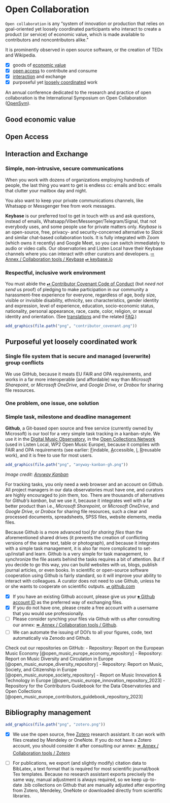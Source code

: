 # Open Collaboration {#open-collaboration}

`Open collaboration` is any "system of innovation or production that relies on goal-oriented yet loosely coordinated participants who interact to create a product (or service) of economic value, which is made available to contributors and noncontributors alike."

It is prominently observed in open source software, or the creation of TEDx and Wikipedia.

- [x] goods of [economic value](#economic-value)
- [x] [open access](#open-access) to contribute and consume
- [x] [interaction](#interaction-exchange) and exchange 
- [x] purposeful yet [loosely coordinated](#purposeful) work

An annual conference dedicated to the research and practice of open collaboration is the International Symposium on Open Collaboration ([OpenSym](https://en.wikipedia.org/wiki/OpenSym)).

## Good economic value {#economic-value}

## Open Access {#open-access}


## Interaction and Exchange {#interaction-exchange}

### Simple, non-intrusive, secure communications

When you work with dozens of organizations employing hundreds of people, the last thing you want to get is endless cc: emails and bcc: emails that clutter your mailbox day and night. 

You also want to keep your private communications channels, like Whatsapp or Messgenger free from work messages. 

**Keybase** is our preferred tool to get in touch with us and ask questions, instead of emails, Whatsapp/Viber/Messenger/Telegram/Signal, that not everybody uses, and some people use for private matters only. *Keybase* is an open-source, free, privacy- and security-concerned alternative to *Slack* and similar chat-based collaboration tools. It is fully integrated with Zoom (which owns it recently) and Google Meet, so you can switch immediately to audio or video calls. Our observatories and Listen Local have their Keybase channels where you can interact with other curators and developers. [⇨ Annex / Collaboration tools / Keybase](#keybase) [⏯ keybase.io](#https://keybase.io/)

### Respectful, inclusive work environment

You must abide the [⏯ Contributor Covenant Code of Conduct](https://www.contributor-covenant.org/version/2/1/code_of_conduct/) (but *need not send* us proof) of pledging to make participation in our community a harassment-free experience for everyone, regardless of age, body size, visible or invisible disability, ethnicity, sex characteristics, gender identity and expression, level of experience, education, socio-economic status, nationality, personal appearance, race, caste, color, religion, or sexual identity and orientation. (See [translations](https://www.contributor-covenant.org/translations/) and the related [FAQ](https://www.contributor-covenant.org/faq/).)

```r
add_graphics(file.path("png", "contributor_covenant.png"))
```


## Purposeful yet loosely coordinated work {#purposeful}

### Single file system that is secure and managed (overwrite) group conflicts

We use GitHub, because it meats EU FAIR and OPA requirements, and works in a far more interoperable (and affordable) way than *Microsoft Sharepoint*, or *Microsoft OneDrive*, and *Google Drive*, or *Drobox* for sharing file resources.

### One problem, one issue, one solution

### Simple task, milestone and deadline management

**Github**, a Git-based open source and free service (currently owned by Microsoft) is our tool for a very simple task tracking in a kanban-style. We use it in the [Digital Music Observatory](https://music.dataobservatory.eu/), in the [Open Collections Network](https://www.opencollections.net/) (used in Listen Local, WP2 Open Music Europe), because it complies with FAIR and OPA requirements (see earlier: [F](#findable)indable, [A](#accessible)ccessible, [I](#interoperability), [R](#reuse)reusable work), and it is free to use for most users.

```r
add_graphics(file.path("png", "anyway-kanban-gh.png"))
```
_Image credit: [Anyway Kanban](https://github.com/cat-street/anyway-kanban)_ 

For tracking tasks, you only need a web browser and an account on Github.  All project managers in our data observatories must have one, and curators are highly encouraged to join them, too. There are thousands of alternatives for *Github's kanban*, but we use it, because it integrates well with a far better product than i.e., *Microsoft Sharepoint*, or *Microsoft OneDrive*, and *Google Drive*, or *Drobox* for sharing file resources, such a clear and processed documents, spreadsheets, SPSS files, website elements, media files.

Because Github is a more advanced tool *for sharing files* than the aforementioned shared drives (it prevents the creation of conflicting versions of the same text, table or photograph), and because it integrates with a simple task management, it is also far more complicated to set-up/install and learn.  Github is a very simple for task management, to synchronize the file assets behind the tasks requires a bit of attention. But if you decide to go this way, you can build websites with us, blogs, publish journal articles, or even books. In scientific or open-source software cooperation using Github is fairly standard, so it will improve your ability to interact with colleagues. A curator does not need to use Github, unless he or she wants to cooperate on scientific outputs.  [⏯ github.com](https://github.com//)

- [x] If you have an existing Github account, please give us your [⏺ Github account ID](https://docs.github.com/en/get-started/signing-up-for-github/signing-up-for-a-new-github-account) as the preferred way of exchanging files. 
- [x] If you do not have one, please create a free account with a username that you would use professionally. 
- [ ] Please consider synching your files via Github with us after consulting our annex: [⏩ Annex / Collaboration tools / Github](#keybase).
- [ ] We can automate the issuing of DOI's to all your figures, code, text automatically via Zenodo and Github. 

Check out our repositories on GitHub:
- Repository: Report on the European Music Economy [@open_music_europe_economy_repository]
- Repository: Report on Music Diversity and Circulation in Europe [@open_music_europe_diversity_repository]
- Repository: Report on Music, Society, and Citizenship in Europe [@open_music_europe_society_repository]
- Report on Music Innovation \& Technology in Europe [@open_music_europe_innovation_repository_2023]
- Repository for the Contributors Guidebook for the Data Observatories and Open Collections [@open_music_europe_contributors_guidebook_repository_2023]

## Bibliography management

```r
add_graphics(file.path("png", "zotero.png"))
```

- [x] We use the open source, free [Zotero](https://www.zotero.org/) research assistant. It can work with files created by Mendeley or OneNote. If you do not have a Zotero account, you should consider it after consulting our annex: [⏩ Annex / Collaboration tools / Zotero](#zotero)

- [ ] For publications, we export (and slightly modify) citation data to BibLatex, a text format that is required for most scientific journal/book Tex templates. Because no research assistant exports precisely the same way, manual adjustment is always required, so we keep up-to-date .bib collections on Github that are manually adjusted after exporting from Zotero, Mendeley, OneNote or downloaded directly from scientific libraries.
